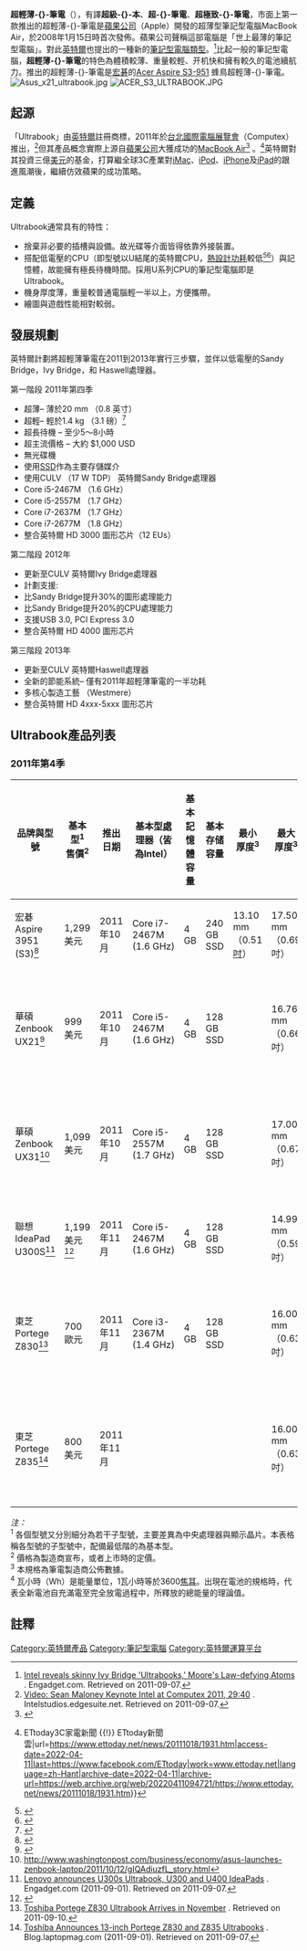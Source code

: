 {{更新|time=2013-12-14T04:00:59+00:00}}
{{not|超級移動電腦}}
{{noteTA
|G1=IT
|1=zh-cn:超极本;zh-hk:Ultrabook;zh-tw:超極致筆電;
}}
'''超輕薄-{}-筆電'''（{{lang-en|'''-{Ultrabook}-'''}}），有譯'''超級-{}-本'''、'''超-{}-筆電'''、'''超極致-{}-筆電'''，市面上第一款推出的超輕薄-{}-筆電是[[蘋果公司|蘋果公司]]（Apple）開發的超薄型筆記型電腦MacBook Air，於2008年1月15日時首次發佈。蘋果公司聲稱這部電腦是「世上最薄的筆記型電腦」。對此[[英特爾|英特爾]]也提出的一種新的[[筆記型電腦|筆記型電腦]][[類型|類型]]。<ref>[http://www.engadget.com/2011/05/30/intel-reveals-skinny-ivy-bridge-ultrabooks-moores-law-defyin/ Intel reveals skinny Ivy Bridge 'Ultrabooks,' Moore's Law-defying Atoms] {{Wayback|url=http://www.engadget.com/2011/05/30/intel-reveals-skinny-ivy-bridge-ultrabooks-moores-law-defyin/ |date=20190608130605 }}. Engadget.com. Retrieved on 2011-09-07.</ref>比起一般的筆記型電腦，'''超輕薄-{}-筆電'''的特色為體積較薄、重量較輕、开机快和擁有較久的電池續航力。推出的超輕薄-{}-筆電是[[宏碁|宏碁]]的[[Acer_Aspire_S3-951|Acer Aspire S3-951]] 蜂鳥超輕薄-{}-筆電。
[[File:Asus_x21_ultrabook.jpg|thumb]]
[[File:ACER_S3_ULTRABOOK.JPG|thumb]]

== 起源 ==
「Ultrabook」由[[英特爾|英特爾]]註冊商標，2011年於[[台北國際電腦展覽會|台北國際電腦展覽會]]（Computex）推出，<ref>[http://intelstudios.edgesuite.net/computex/2011/sm/f.htm Video: Sean Maloney Keynote Intel at Computex 2011, 29:40] {{Wayback|url=http://intelstudios.edgesuite.net/computex/2011/sm/f.htm |date=20110810000827 }}. Intelstudios.edgesuite.net. Retrieved on 2011-09-07.</ref>但其產品概念實際上源自[[蘋果公司|蘋果公司]]大獲成功的[[MacBook_Air|MacBook Air]]<ref>{{Cite web |url=http://www.inside.com.tw/2011/08/14/what-is-ultrabook |title=存档副本 |access-date=2016-07-15 |archive-date=2016-09-10 |archive-url=https://web.archive.org/web/20160910163105/http://www.inside.com.tw/2011/08/14/what-is-ultrabook }}</ref> 。<ref>{{Cite web|title=衝著 Mac Air 筆電市場吹起輕薄風 {{!}} ETtoday3C家電新聞 {{!}} ETtoday新聞雲|url=https://www.ettoday.net/news/20111018/1931.htm|access-date=2022-04-11|last=https://www.facebook.com/ETtoday|work=www.ettoday.net|language=zh-Hant|archive-date=2022-04-11|archive-url=https://web.archive.org/web/20220411094721/https://www.ettoday.net/news/20111018/1931.htm}}</ref>英特爾對其投資三億[[美元|美元]]的基金，打算繼全球3C產業對[[iMac|iMac]]、[[iPod|iPod]]、[[iPhone|iPhone]]及[[iPad|iPad]]的跟進風潮後，繼續仿效蘋果的成功策略。

== 定義 ==
Ultrabook通常具有的特性：
* 捨棄非必要的插槽與設備。故光碟等介面皆得依靠外接裝置。
* 搭配低電壓的CPU（即型號以U結尾的英特爾CPU，[[熱設計功耗|熱設計功耗]]較低<ref>{{Cite web |url=https://ark.intel.com/zh-tw/products/137979/Intel-Core-i7-8559U-Processor-8M-Cache-up-to-4-50-GHz- |title=存档副本 |access-date=2019-01-10 |archive-date=2019-01-10 |archive-url=https://web.archive.org/web/20190110183452/https://ark.intel.com/zh-tw/products/137979/Intel-Core-i7-8559U-Processor-8M-Cache-up-to-4-50-GHz- }}</ref><ref>{{Cite web |url=https://ark.intel.com/content/www/us/en/ark/products/195436/intel-core-i5-10210u-processor-6m-cache-up-to-4-10-ghz.html |title=存档副本 |accessdate=2019-09-29 |archive-date=2019-09-18 |archive-url=https://web.archive.org/web/20190918235007/https://ark.intel.com/content/www/us/en/ark/products/195436/intel-core-i5-10210u-processor-6m-cache-up-to-4-10-ghz.html |dead-url=no }}</ref>）與記憶體，故能擁有極長待機時間。採用U系列CPU的筆記型電腦即是Ultrabook。
* 機身厚度薄，重量較普通電腦輕一半以上，方便攜帶。
* 繪圖與遊戲性能相對較弱。

==發展規劃==
英特爾計劃將超輕薄筆電在2011到2013年實行三步驟，並伴以低電壓的Sandy Bridge，Ivy Bridge，和 Haswell處理器。

第一階段 2011年第四季 

* 超薄– 薄於20 mm （0.8 英寸）
* 超輕– 輕於1.4 kg （3.1 磅）<ref>{{cite web |url=http://tech.lifegoesstrong.com/portable-computing-conundrum-ipad-or-ultrabook |title=存档副本 |accessdate=2011-12-08 |deadurl=yes |archiveurl=https://web.archive.org/web/20111112112357/http://tech.lifegoesstrong.com/portable-computing-conundrum-ipad-or-ultrabook |archivedate=2011-11-12 }}</ref> 
* 超長待機 – 至少5～8小時 
* 超主流價格 – 大約 $1,000 USD  
* 無光碟機 
* 使用[[固态硬盘|SSD]]<nowiki></nowiki>作為主要存儲媒介 
* 使用CULV （17 W TDP） 英特爾Sandy Bridge處理器 
* Core i5-2467M （1.6 GHz）
* Core i5-2557M （1.7 GHz）
* Core i7-2637M （1.7 GHz）
* Core i7-2677M （1.8 GHz）
* 整合英特爾 HD 3000 圖形芯片（12 EUs）

第二階段 2012年 

* 更新至CULV 英特爾Ivy Bridge處理器 
* 計劃支援: 
* 比Sandy Bridge提升30%的圖形處理能力 
* 比Sandy Bridge提升20%的CPU處理能力 
* 支援USB 3.0, PCI Express 3.0 
* 整合英特爾 HD 4000 圖形芯片

第三階段 2013年 

* 更新至CULV 英特爾Haswell處理器 
* 全新的節能系統– 僅有2011年超輕薄筆電的一半功耗 
* 多核心製造工藝 （Westmere）
* 整合英特爾 HD 4xxx-5xxx 圖形芯片

== Ultrabook產品列表 ==
{{main|Ultrabook產品列表}}
===2011年第4季===
{| class="wikitable sortable"
|-
! width="80" |品牌與型號
! width="55" |基本型<sup>1</sup><br>售價<sup>2</sup>
! width="40" |推出日期
! width="110" |基本型處理器（皆為Intel）
! width="50" |基本<br>記憶體<br>容量
! 基本存储<br>容量
! 最小<br>厚度<sup>3</sup>
! 最大<br>厚度<sup>3</sup>
! 重量<sup>3</sup>
! 電池<br>續航力<sup>3</sup>
! 顯示器<br>分辨率
|-
|宏碁 Aspire 3951 (S3)<ref>{{Cite web |url=http://news.cnet.com/8301-17938_105-20118209-1/windows-$899-ultrabook-arrives-acer-aspire-s3/ |title=存档副本 |access-date=2011-10-13 |archive-date=2012-03-09 |archive-url=https://web.archive.org/web/20120309162428/http://news.cnet.com/8301-17938_105-20118209-1/windows-$899-ultrabook-arrives-acer-aspire-s3/ }}</ref>
|1,299<br>美元
|2011年10月
|Core i7-2467M (1.6 GHz)
|4 GB
|240 GB SSD
|13.10 mm<br>（0.51[[吋|吋]]）
|17.50 mm<br>（0.69吋）
|1.35 kg<br>（2.98[[磅|磅]]）
|約6 小時
|13.3吋<br>1366×768
|-
|華碩 Zenbook UX21<ref name="asus">{{Cite web |url=http://www.washingtonpost.com/business/economy/asus-launches-zenbook-laptop/2011/10/12/gIQAdiuzfL_story.html |title=存档副本 |access-date=2011-10-13 |archive-date=2022-04-09 |archive-url=https://web.archive.org/web/20220409001946/https://www.washingtonpost.com/business/economy/asus-launches-zenbook-laptop/2011/10/12/gIQAdiuzfL_story.html }}</ref>
|999<br>美元
|2011年10月
|Core i5-2467M (1.6 GHz)
|4 GB
|128 GB SSD
|
|16.76 mm<br>（0.66吋）
|1.10 kg<br>（2.43磅）
|45瓦小時<sup>4</sup><br>約7 小時
|11.6吋<br>1366×768
|-
|華碩 Zenbook UX31<ref name="asus">http://www.washingtonpost.com/business/economy/asus-launches-zenbook-laptop/2011/10/12/gIQAdiuzfL_story.html</ref>
|1,099<br>美元
|2011年10月
|Core i5-2557M (1.7 GHz) 
|4 GB
|128 GB SSD
|
|17.00 mm<br>（0.67吋）
|1.30 kg<br>（2.9磅）
|50瓦小時<br>約7 小時
|13.3吋<br>1600×900
|-
|聯想 IdeaPad U300S<ref>[http://www.engadget.com/2011/09/01/lenovo-announces-u300s-ultrabook-u300-and-u400-ideapads-we-go/ Lenovo announces U300s Ultrabook, U300 and U400 IdeaPads] {{Wayback|url=http://www.engadget.com/2011/09/01/lenovo-announces-u300s-ultrabook-u300-and-u400-ideapads-we-go/ |date=20190609023406 }}. Engadget.com (2011-09-01). Retrieved on 2011-09-07.</ref>
|1,199<br>美元<ref>{{cite web |url=http://www.pcmag.com/article2/0,2817,2392228,00.asp |title=Hands On: Lenovo IdeaPad U300s Ultrabook |author=Cisco Cheng |date=2011-09-01 |access-date=2011-10-13 |archive-date=2018-11-22 |archive-url=https://web.archive.org/web/20181122055531/https://www.pcmag.com/article2/0,2817,2392228,00.asp }}</ref> 
|2011年11月
|Core i5-2467M (1.6 GHz)
|4 GB
|128 GB SSD
|
|14.99 mm<br>（0.59吋）
|1.34 kg<br>（2.95磅）
|30瓦小時
|13.3吋<br>1366×768
|-
|東芝 Portege Z830<ref>[http://lenzfire.com/2011/09/toshiba-portege-z830-ultrabook-arrives-in-november-99623/ Toshiba Portege Z830 Ultrabook Arrives in November] {{Wayback|url=http://lenzfire.com/2011/09/toshiba-portege-z830-ultrabook-arrives-in-november-99623/ |date=20111026061802 }}. Retrieved on 2011-09-10.</ref>
|700<br>歐元
|2011年11月
|Core i3-2367M (1.4 GHz)
|4 GB
|128 GB SSD
|
|16.00 mm<br>（0.63吋）
|1.11 kg<br>（2.45磅）
|47瓦小時<br>約8 小時
|13.3吋<br>1366×768
|-
|東芝 Portege Z835<ref name="laptopmag1">[http://blog.laptopmag.com/toshiba-announces-13-inch-portege-z830-and-z835-its-first-ultrabooks Toshiba Announces 13-inch Portege Z830 and Z835 Ultrabooks] {{Wayback|url=http://blog.laptopmag.com/toshiba-announces-13-inch-portege-z830-and-z835-its-first-ultrabooks |date=20120507064837 }}. Blog.laptopmag.com (2011-09-01). Retrieved on 2011-09-07.</ref>
|800<br>美元
|2011年11月
|
|
|
|
|16.00 mm<br>（0.63吋）
|1.11 kg<br>（2.45磅）
|47瓦小時<br>約8 小時
|13.3吋<br>1366×768
|}
''注：''<br>
<sup>1</sup> 各個型號又分別細分為若干子型號，主要差異為中央處理器與顯示晶片。本表格稱各型號的子型號中，配備最低階的為基本型。<br>
<sup>2</sup> 價格為製造商宣布，或者上市時的定價。<br>
<sup>3</sup> 本規格為筆電製造商公佈數據。<br>
<sup>4</sup> 瓦小時（Wh）是能量單位，1瓦小時等於3600[[焦耳|焦耳]]。出現在電池的規格時，代表全新電池自充滿電至完全放電過程中，所釋放的總能量的理論值。

== 註釋 ==
{{reflist|35em}}

{{Computer sizes}}
[[Category:英特爾產品|Category:英特爾產品]]
[[Category:筆記型電腦|Category:筆記型電腦]]
[[Category:英特爾運算平台|Category:英特爾運算平台]]